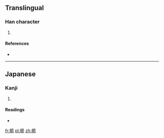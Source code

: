 ==Translingual==

===Han character===
{{Han char|rn=75|rad=木|as=15|sn=19|four=|canj=木竹廿弓 (DHTN)}}

# {{defn|Han|sort=木15}}

====References====
* {{Han ref|kx=0561.111|hdz=21314.051|uh=6AE4|ud=27364}}

----

==Japanese==

===Kanji===
{{ja-kanji|grade=|rs=木15}}

# {{defn|lang=ja|sort=木15}}

====Readings====
* {{ja-readings|on=[[せん]] (sen)|kun=[[たも]] (tamo)}}

[[fr:櫤]]
[[pl:櫤]]
[[zh:櫤]]